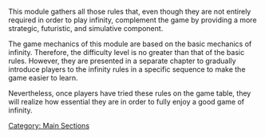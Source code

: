 {{section-main-sections}}
{{section-command-section}}


This module gathers all those rules that, even though they are not entirely required in order to play infinity, complement the game by providing a more strategic, futuristic, and simulative component.

The game mechanics of this module are based on the basic mechanics of infinity. Therefore, the difficulty level is no greater than that of the basic rules. However, they are presented in a separate chapter to gradually introduce players to the infinity rules in a specific sequence to make the game easier to learn.

Nevertheless, once players have tried these rules on the game table, they will realize how essential they are in order to fully enjoy a good game of infinity. 





[[Category: Main Sections]]